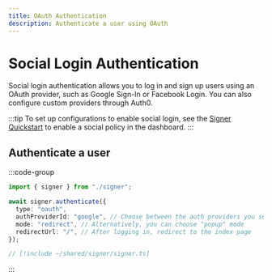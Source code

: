 ```yaml
---
title: OAuth Authentication
description: Authenticate a user using OAuth
---
```


# Social Login Authentication

Social login authentication allows you to log in and sign up users using an OAuth provider, such as Google Sign-In or Facebook Login. You can also configure custom providers through Auth0.

:::tip
To set up configurations to enable social login, see the [Signer Quickstart](/signer/quickstart) to enable a social policy in the dashboard.
:::

## Authenticate a user

:::code-group

```ts twoslash [example.ts]
import { signer } from "./signer";

await signer.authenticate({
  type: "oauth",
  authProviderId: "google", // Choose between the auth providers you selected to support from your auth policy
  mode: "redirect", // Alternatively, you can choose "popup" mode
  redirectUrl: "/", // After logging in, redirect to the index page
});
```

```ts twoslash [signer] filename="signer.ts"
// [!include ~/shared/signer/signer.ts]
```

:::
